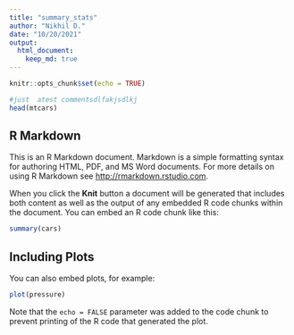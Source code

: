 ```yaml
---
title: "summary_stats"
author: "Nikhil D."
date: "10/20/2021"
output:  
  html_document:
    keep_md: true
---
```


```r
knitr::opts_chunk$set(echo = TRUE)

#just  atest commentsdlfakjsdlkj
head(mtcars)
```

## R Markdown

This is an R Markdown document. Markdown is a simple formatting syntax for authoring HTML, PDF, and MS Word documents. For more details on using R Markdown see <http://rmarkdown.rstudio.com>.

When you click the **Knit** button a document will be generated that includes both content as well as the output of any embedded R code chunks within the document. You can embed an R code chunk like this:

```r
summary(cars)
```

## Including Plots

You can also embed plots, for example:

```r
plot(pressure)
```

Note that the `echo = FALSE` parameter was added to the code chunk to prevent printing of the R code that generated the plot.
